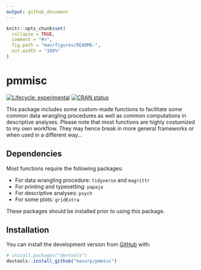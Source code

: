 ```yaml
---
output: github_document
---
```


<!-- README.md is generated from README.Rmd. Please edit that file -->

```r
knitr::opts_chunk$set(
  collapse = TRUE,
  comment = "#>",
  fig.path = "man/figures/README-",
  out.width = "100%"
)
```

# pmmisc

<!-- badges: start -->
[![Lifecycle: experimental](https://img.shields.io/badge/lifecycle-experimental-orange.svg)](https://www.tidyverse.org/lifecycle/#experimental)
[![CRAN status](https://www.r-pkg.org/badges/version/specr)](https://CRAN.R-project.org/package=specr)
<!-- badges: end -->

This package includes some custom-made functions to facilitate some common data wrangling procedures as well as common computations in descriptive analyses. Please note that most functions are highly costumized to my own workflow. They may hence break in more general frameworks or when used in a different way...

## Dependencies

Most functions require the following packages:
  
- For data wrangling procedure: `tidyverse` and `magrittr`
- For printing and typesetting: `papaja`
- For descriptive analyses: `psych`
- For some plots: `gridExtra`

These packages should be installed prior to using this package. 


## Installation

You can install the development version from [GitHub](https://github.com/) with:

``` r
# install.packages("devtools")
devtools::install_github("masurp/pmmisc")
```